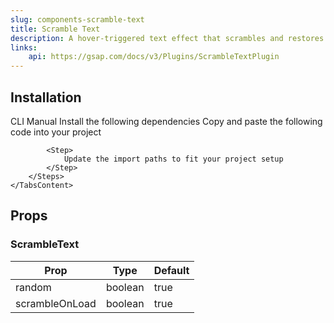 ```yaml
---
slug: components-scramble-text
title: Scramble Text
description: A hover-triggered text effect that scrambles and restores characters with smooth motion.
links:
    api: https://gsap.com/docs/v3/Plugins/ScrambleTextPlugin
---
```


<DemoCodePreview
    path="demo/components/scramble-text/default.tsx"
    v0Link="/gsap/scramble-text"
/>

## Installation

<Tabs defaultValue="cli" className="mt-3">
    <TabsList>
        <TabsTrigger value="cli">CLI</TabsTrigger>
        <TabsTrigger value="manual">Manual</TabsTrigger>
    </TabsList>
    <TabsContent value="cli" className="mt-4">
        <InstallationCommand command={`npx shadcn@latest add "~website/r/gsap/scramble-text"`} />
    </TabsContent>
    <TabsContent value="manual" className="mt-4">
        <Steps>
            <Step>
                Install the following dependencies
            </Step>
            <InstallationCommand command="npm install gsap @gsap/react" />
            <Step>
                Copy and paste the following code into your project
            </Step>
            <CodePreview path='components/gsap/scramble-text.tsx' collapsible></CodePreview>

            <Step>
                Update the import paths to fit your project setup
            </Step>
        </Steps>
    </TabsContent>
</Tabs>


## Props

### ScrambleText

| Prop           | Type      | Default |
|----------------|-----------|---------|
| random         | boolean   | true    |
| scrambleOnLoad | boolean   | true    |
